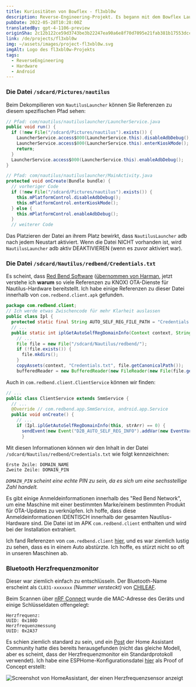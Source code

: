 ```yaml
---
title: Kuriositäten von Bowflex - fl3xbl0w
description: Reverse-Engineering-Projekt. Es begann mit dem Bowflex Laufband 22, wurde aber auf jede von Nautilus Inc. verkaufte Android-Maschine (Nautilus, Bowflex, Schwinn) verallgemeinert.
pubDate: 2022-05-28T10:28:00Z
translatedBy: gpt-4-1106-preview
originSha: 2c12b122ce59d3743be3b22247ea90a6e8f70d7095e21fab381b17553dccd324
link: /de/projects/fl3xbl0w
img: ~/assets/images/project-fl3xbl0w.svg
imgAlt: Logo des fl3xbl0w-Projekts
tags:
  - ReverseEngineering
  - Hardware
  - Android
---
```



### Die Datei `/sdcard/Pictures/nautilus`

Beim Dekompilieren von `NautilusLauncher` können Sie Referenzen zu diesem spezifischen Pfad sehen:

```java
// Pfad: com/nautilus/nautiluslauncher/LauncherService.java
public void run() {
  if (!new File("/sdcard/Pictures/nautilus").exists()) {
    LauncherService.access$000(LauncherService.this).disableAdbDebug();
    LauncherService.access$000(LauncherService.this).enterKioskMode();
    return;
  }
  LauncherService.access$000(LauncherService.this).enableAdbDebug();
}
```

```java
// Pfad: com/nautilus/nautiluslauncher/MainActivity.java
protected void onCreate(Bundle bundle) {
  // vorheriger Code
  if (!new File("/sdcard/Pictures/nautilus").exists()) {
    this.mPlatformControl.disableAdbDebug();
    this.mPlatformControl.enterKioskMode();
  } else {
    this.mPlatformControl.enableAdbDebug();
  }
  // weiterer Code
```

Das Platzieren der Datei an ihrem Platz bewirkt, dass `NautilusLauncher` adb nach jedem Neustart aktiviert. Wenn die Datei NICHT vorhanden ist, wird `NautilusLauncher` adb aktiv DEAKTIVIEREN (wenn es zuvor aktiviert war).

### Die Datei `/sdcard/Nautilus/redbend/Credentials.txt`

Es scheint, dass [Red Bend Software](https://en.wikipedia.org/wiki/Red_Bend_Software) ([übernommen von Harman](https://news.harman.com/releases/harman-completes-acquisition-of-redbend), jetzt verstehe ich **warum** so viele Referenzen zu KNOX) OTA-Dienste für Nautilus-Hardware bereitstellt. Ich habe einige Referenzen zu dieser Datei innerhalb von `com.redbend.client.apk` gefunden.

```java
package com.redbend.client;
// Ich werde etwas Zwischencode für mehr Klarheit auslassen
public class Ipl {
  protected static final String AUTO_SELF_REG_FILE_PATH = "Credentials.txt";
  // ...
  public static int iplGetAutoSelfRegDomainInfo(Context context, String[] strArr) {
    // ...
    File file = new File("/sdcard/Nautilus/redbend/");
    if (!file.exists()) {
      file.mkdirs();
    }
    copyAssets(context, "Credentials.txt", file.getCanonicalPath());
    bufferedReader = new BufferedReader(new FileReader(new File(file.getAbsoluteFile(), "Credentials.txt")));

```

Auch in `com.redbend.client.ClientService` können wir finden:

```java
// ...
public class ClientService extends SmmService {
  // ...
  @Override // com.redbend.app.SmmService, android.app.Service
  public void onCreate() {
    // ...
    if (Ipl.iplGetAutoSelfRegDomainInfo(this, strArr) == 0) {
      sendEvent(new Event("D2B_AUTO_SELF_REG_INFO").addVar(new EventVar("DMA_VAR_AUTO_SELF_REG_DOMAIN_NAME", strArr[0])).addVar(new EventVar("DMA_VAR_AUTO_SELF_REG_DOMAIN_PIN", strArr[1])));
      }
```

Mit diesen Informationen können wir den Inhalt in der Datei `/sdcard/Nautilus/redbend/Credentials.txt` wie folgt kennzeichnen:

```
Erste Zeile: DOMAIN_NAME
Zweite Zeile: DOMAIN_PIN
```

_`DOMAIN_PIN` scheint eine echte PIN zu sein, da es sich um eine sechsstellige Zahl handelt._

Es gibt einige Anmeldeinformationen innerhalb des "Red Bend Network", um eine Maschine mit einer bestimmten Marke/einem bestimmten Produkt für OTA-Updates zu verknüpfen. Ich hoffe, dass diese Anmeldeinformationen IDENTISCH innerhalb der gesamten Nautilus-Hardware sind. Die Datei ist im APK `com.redbend.client` enthalten und wird bei der Installation extrahiert.

Ich fand Referenzen von `com.redbend.client` [hier](https://www.mdxers.org/threads/com-redbend-clent-has-stopped.175897/), und es war ziemlich lustig zu sehen, dass es in einem Auto abstürzte. Ich hoffe, es stürzt nicht so oft in unseren Maschinen ab.

### Bluetooth Herzfrequenzmonitor

Dieser war ziemlich einfach zu entschlüsseln. Der Bluetooth-Name erscheint als `CL831-xxxxxxx` _(Nummer versteckt)_ von [CHILEAF](https://www.chileaf.com/copy-cl830-health-monitor-armband-heart-rate-monitor-product/).

Beim Scannen über [nRF Connect](https://www.nordicsemi.com/Products/Development-tools/nRF-Connect-for-mobile) wurde die MAC-Adresse des Geräts und einige Schlüsseldaten offengelegt:

```
Herzfrequenz:
UUID: 0x180D
Herzfrequenzmessung
UUID: 0x2A37
```

Es schien ziemlich standard zu sein, und ein [Post](https://community.home-assistant.io/t/ble-heartrate-monitor/300354/39) der Home Assistant Community hatte dies bereits herausgefunden (nicht das gleiche Modell, aber es scheint, dass der Herzfrequenzmonitor ein Standardprotokoll verwendet). Ich habe eine ESPHome-Konfigurationsdatei [hier](https://github.com/barrenechea/esphome-config-files/blob/master/bowflex-hr-monitor.yaml) als Proof of Concept erstellt:

<Image
  src={HomeAssistantSensor}
  alt="Screenshot von HomeAssistant, der einen Herzfrequenzsensor anzeigt"
  format="webp"
/>
